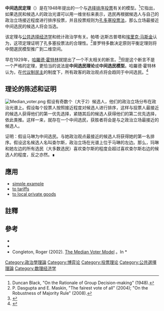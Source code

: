 '''中间选民定理'''（{{lang-en|Median voter theorem}}）是{{le|邓肯·布莱克|Duncan Black}}在1948年提出的一个与[[排序投票制|选择排序投票]]有关的模型。<ref name=black>Duncan Black, "On the Rationale of Group Decision-making" (1948).</ref>它指出，如果选民和候选人的政治光谱可以用一维坐标来表示，选民再根据候选人与自己的政治立场接近程度进行排序投票，并且投票规则为[[孔多塞投票法|孔多塞投票法]]，那么立场最接近中间选民的候选人将会当选。

该定理与[[公共选择理论|公共选择经济学]]和统计政治学有关。帕塔·达斯古普塔和[[埃里克·马斯金|埃里克·马斯金]]认为，这项定理证明了孔多塞投票法的合理性。<ref>P. Dasgupta and E. Maskin, "The fairest vote of all" (2004); "On the Robustness of Majority Rule" (2008).</ref>普罗特多数决定原则平衡定理则将中間選民模型推广到二维空间。

早在1929年，[[哈羅德·霍特林|哈羅德·霍特林]]就提出了一个不太相关的断言。<ref name="SiC">{{cite journal | author=Hotelling, Harold | title=Stability in Competition | journal=The Economic Journal | volume=39| issue=153 | year=1929 | pages=41–57 | doi=10.2307/2224214| jstor=2224214 }}</ref>但是这个断言不是一个严格的定理，更恰当的说法是'''中间选民理论'''或'''中间选民模型'''。哈羅德·霍特林认为，在[[代議民主|代议制民主]]的制度下，所有政客的政治观点将会趋同于中间选民。<ref name=Holcbome>{{cite book |url=https://books.google.com/books?id=aOntAAAAMAAJ |page=155 |title=Public Sector Economics: The Role of Government in the American Economy |isbn=9780131450424 |last1=Holcombe |first1=Randall G. |year=2006 |access-date=2022-04-25 |archive-date=2022-05-02 |archive-url=https://web.archive.org/web/20220502181339/https://books.google.com/books?id=aOntAAAAMAAJ }}</ref>
== 理论的陈述和证明 ==
[[File:Median_voter.png|thumb]]
假设有奇数个（大于2）候选人，他们的政治立场分布在政治光谱上。假设每个投票人按照接近程度对候选人进行排序，这样与投票人最接近的候选人获得他们的第一优先选择，紧随其后的候选人获得他们的第二优先选择，依此类推。这样一来，就存在一个中间选民，获胜者将会是与之政治立场最接近的候选人。

证明：假设马琳为中间选民。与她政治观点最接近的候选人将获得她的第一名排序。假设这名候选人名叫查尔斯，政治立场在光谱上位于马琳的左边。那么，玛琳和她左边的所有选民（大多数选民）喜欢查尔斯的程度会超过喜欢查尔斯右边的候选人的程度，反之亦然。∎

== 應用 ==
* [https://web.archive.org/web/20080924211840/http://louisville.edu/~bmhawo01/econpage/342/handouts/median_voter_theorem/mvt_q2.html simple example]
* [http://www.daviddfriedman.com/Academic/Price_Theory/PThy_Chapter_19/PThy_Chap_19.html to tariffs] {{Wayback|url=http://www.daviddfriedman.com/Academic/Price_Theory/PThy_Chapter_19/PThy_Chap_19.html |date=20201127120930 }}
* [http://www.nber.org/papers/W11972 to local private goods] {{Wayback|url=http://www.nber.org/papers/W11972 |date=20200809114611 }}

== 註釋 ==
{{reflist}}
== 參考 ==
* {{cite journal | author=Black, Duncan | title=On the Rationale of Group Decision-making | url=https://archive.org/details/sim_journal-of-political-economy_1948-02_56_1/page/23 | journal=Journal of Political Economy | volume=56 | year=1948 | pages=23-34}}
* {{cite book | author=Downs, Anthony| title=An Economic Theory of Democracy | url=https://archive.org/details/economictheoryof0000down| publisher=Harper Collins | year=1957}}
* Congleton, Roger (2002). [http://rdc1.net/forthcoming/medianvt.pdf The Median Voter Model] {{Wayback|url=http://rdc1.net/forthcoming/medianvt.pdf |date=20201127014508 }}。In * {{cite book | author=C. K. Rowley (Ed.); F. Schneider (Ed.)| title=The Encyclopedia of Public Choice | publisher=Kluwer Academic Press | year=2003 | ISBN=978-0-7923-8607-0}}

[[Category:政治學理論|Category:政治學理論]]
[[Category:博弈论|Category:博弈论]]
[[Category:投票理论|Category:投票理论]]
[[Category:公共選擇理論|Category:公共選擇理論]]
[[Category:数理经济学|Category:数理经济学]]